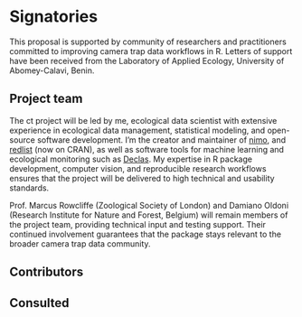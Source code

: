# Signatories
This proposal is supported by community of researchers and practitioners committed to improving camera trap data workflows in R. Letters of support have been received from the Laboratory of Applied Ecology, University of Abomey-Calavi, Benin.

## Project team
The ct project will be led by me, ecological data scientist with extensive experience in ecological data management, statistical modeling, and open-source software development. I'm the creator and maintainer of [nimo](https://nimo.naben.org/), and [redlist](https://stangandaho.github.io/redlist/index.html) (now on CRAN), as well as software tools for machine learning and ecological monitoring such as [Declas](https://github.com/stangandaho/declas). My expertise in R package development, computer vision, and reproducible research workflows ensures that the project will be delivered to high technical and usability standards.

Prof. Marcus Rowcliffe (Zoological Society of London) and Damiano Oldoni (Research Institute for Nature and Forest, Belgium) will remain members of the project team, providing technical input and testing support. Their continued involvement guarantees that the package stays relevant to the broader camera trap data community.


## Contributors
<!--
Who are the people who have actively helped with this proposal but
won't necessarily be on the core project team later?
-->

## Consulted
<!--
Who has been given the opportunity to provide feedback on the
proposal? This should include any R Consortium & ISC members who the
proposal has been discussed with.
-->

